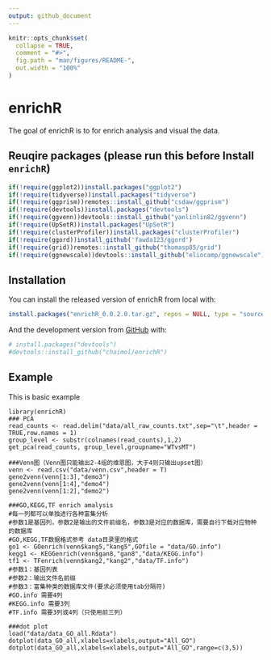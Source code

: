 ```yaml
---
output: github_document
---
```


<!-- README.md is generated from README.Rmd. Please edit that file -->

```r
knitr::opts_chunk$set(
  collapse = TRUE,
  comment = "#>",
  fig.path = "man/figures/README-",
  out.width = "100%"
)
```

# enrichR

<!-- badges: start -->

<!-- badges: end -->

The goal of enrichR is to for enrich analysis and visual the data.

## Reuqire packages (please run this before Install `enrichR`)
```r
if(!require(ggplot2))install.packages("ggplot2")
if(!require(tidyverse))install.packages("tidyverse")
if(!require(ggprism))remotes::install_github("csdaw/ggprism")
if(!require(devtools))install.packages("devtools")
if(!require(ggvenn))devtools::install_github("yanlinlin82/ggvenn")
if(!require(UpSetR))install.packages("UpSetR")
if(!require(clusterProfiler))install.packages("clusterProfiler")
if(!require(ggord))install_github('fawda123/ggord')
if(!require(grid))remotes::install_github("thomasp85/grid")
if(!require(ggnewscale))devtools::install_github("eliocamp/ggnewscale")
```

## Installation

You can install the released version of enrichR from local with:

``` r
install.packages("enrichR_0.0.2.0.tar.gz", repos = NULL, type = "source")

```

And the development version from [GitHub](https://github.com/chaimol/enrichR) with:

``` r
# install.packages("devtools")
#devtools::install_github("chaimol/enrichR")
```

## Example

This is basic example 

```
library(enrichR)
### PCA
read_counts <- read.delim("data/all_raw_counts.txt",sep="\t",header = TRUE,row.names = 1)
group_level <- substr(colnames(read_counts),1,2)
get_pca(read_counts, group_level,groupname="WTvsMT")

###Venn图（Venn图只能输出2-4组的维恩图，大于4则只输出upset图）
venn <- read.csv("data/venn.csv",header = T)
gene2venn(venn[1:3],"demo3")
gene2venn(venn[1:4],"demo4")
gene2venn(venn[1:2],"demo2")

###GO,KEGG,TF enrich amalysis
#每一列都可以单独进行各种富集分析
#参数1是基因列，参数2是输出的文件前缀名，参数3是对应的数据库，需要自行下载对应物种的数据库
#GO,KEGG,TF数据格式参考 data目录里的格式
go1 <- GOenrich(venn$kang5,"kang5",GOfile = "data/GO.info")
kegg1 <- KEGGenrich(venn$gan8,"gan8","data/KEGG.info")
tf1 <- TFenrich(venn$kang2,"kang2","data/TF.info")
#参数1：基因列表
#参数2：输出文件名前缀
#参数3：富集种类的数据库文件(要求必须使用tab分隔符)
#GO.info 需要4列
#KEGG.info 需要3列
#TF.info 需要3列或4列（只使用前三列）

###dot plot
load("data/data_GO_all.Rdata")
dotplot(data_GO_all,xlabels=xlabels,output="All_GO")
dotplot(data_GO_all,xlabels=xlabels,output="All_GO",range=c(3,5))
```
